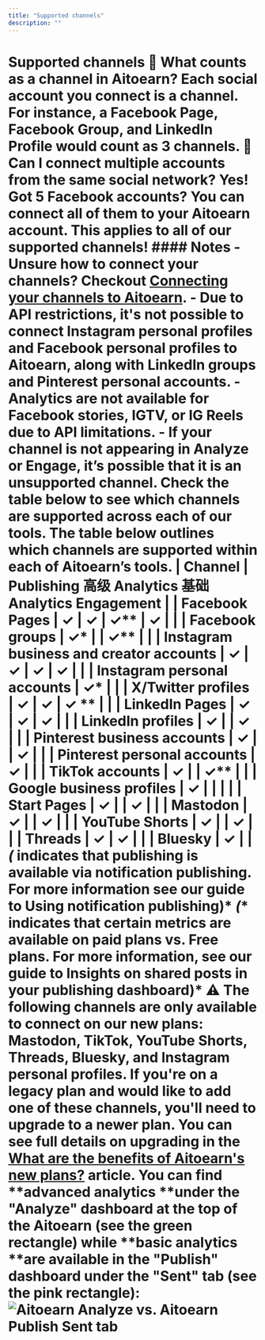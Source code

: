 ```yaml
---
title: "Supported channels"
description: ""
---
```

# Supported channels **📝 What counts as a channel in Aitoearn?** Each social account you connect is a channel. For instance, a Facebook Page, Facebook Group, and LinkedIn Profile would count as 3 channels. **📝 Can I connect multiple accounts from the same social network?** Yes! Got 5 Facebook accounts? You can connect all of them to your Aitoearn account. This applies to all of our supported channels! #### Notes - Unsure how to connect your channels? Checkout [Connecting your channels to Aitoearn](https://support.aitoearn.com//support.aitoearn.com/article/564-connecting-your-channels-to-aitoearn). - Due to API restrictions, it's not possible to connect Instagram personal profiles and Facebook personal profiles to Aitoearn, along with LinkedIn groups and Pinterest personal accounts. - Analytics are not available for Facebook stories, IGTV, or IG Reels due to API limitations. - If your channel is not appearing in Analyze or Engage, it’s possible that it is an unsupported channel. Check the table below to see which channels are supported across each of our tools. The table below outlines which channels are supported within each of Aitoearn’s tools. | **Channel** | **Publishing** **高级 Analytics** **基础 Analytics** **Engagement** | | Facebook Pages | ✓ | ✓ | ✓** | ✓ | | | Facebook groups | ✓* | | ✓** | | | Instagram business and creator accounts | ✓ | ✓ | ✓ | ✓ | | | Instagram personal accounts | ✓* | | | X/Twitter profiles | ✓ | ✓ | ✓ ** | | | LinkedIn Pages | ✓ | ✓ | ✓ | | | LinkedIn profiles | ✓ | | ✓ | | | Pinterest business accounts | ✓ | | ✓ | | | Pinterest personal accounts | ✓ | | | TikTok accounts | ✓ | | ✓** | | | Google business profiles | ✓ | | | | | Start Pages | ✓ | | ✓ | | | Mastodon | ✓ | | ✓ | | | YouTube Shorts | ✓ | | ✓ | | | Threads | ✓ | ✓ | | | Bluesky | ✓ | | *(* indicates that publishing is available via notification publishing. For more information see our guide to **Using notification publishing**)* *(** indicates that certain metrics are available on paid plans vs. Free plans. For more information, see our guide to **Insights on shared posts in your publishing dashboard**)* ⚠️ The following channels are only available to connect on our new plans: **Mastodon, TikTok, YouTube Shorts, Threads, Bluesky,** and **Instagram personal profiles**. If you're on a legacy plan and would like to add one of these channels, you'll need to upgrade to a newer plan. You can see full details on upgrading in the [What are the benefits of Aitoearn's new plans?](https://support.aitoearn.com//support.aitoearn.com/article/594-why-some-features-are-not-available-on-legacy-aitoearn) article. You can find **advanced analytics **under the "Analyze" dashboard at the top of the Aitoearn (see the green rectangle) while **basic analytics **are available in the "Publish" dashboard under the "Sent" tab (see the pink rectangle): ![Aitoearn Analyze vs. Aitoearn Publish Sent tab](//d33v4339jhl8k0.cloudfront.net/docs/assets/64cb6cf86d4a3e191f237e66/images/66b666d18919a15d1b1d2a55/file-3u2GoIXVxY.jpg)